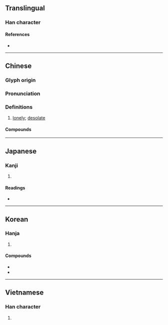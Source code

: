 {{character info}}
==Translingual==

===Han character===
{{Han char|rn=40|rad=宀|as=11|sn=14|four=30430|canj=JTAK|ids=⿱宀莫}}

====References====
* {{Han ref|kx=0290.150|dkj=07282|dj=0574.220|hdz=20945.070|uh=5BDE|ud=23518|bh=B9E6|bd=47590}}

----

==Chinese==
{{zh-forms}}

===Glyph origin===
{{Han etym}}

===Pronunciation===
{{zh-pron
|m=mò
|c=mok6
|mn=bo̍k
|mc=y
|oc=y
|cat=
}}

===Definitions===
{{zh-hanzi}}

# [[lonely]]; [[desolate]]

====Compounds====
{{zh-der|不甘寂寞|寞然|寂寞|寞天寂地|篤篤寞寞|索寞|落寞寡歡|落寞}}

----

==Japanese==

===Kanji===
{{ja-kanji|grade=|rs=宀11}}

# {{rfdef|ja|sort=宀11}}

====Readings====
* {{ja-readings
|goon=まく
|kanon=ばく
|kun=さび-し.い
}}

----

==Korean==

===Hanja===
{{ko-hanja|쓸쓸하다|쓸쓸할|막}}

# {{hanja form of|막|[[lonely]]; [[desolate]]}}

====Compounds====
* {{ko-l|막막|[[loneliness]], [[desolation]]|寞寞}}
* {{ko-l|적막|[[loneliness]], [[desolation]]|寂寞}}

----

==Vietnamese==

===Han character===
{{vi-readings|reading=mịch|rs=宀11}}

# {{rfdef|vi}}

{{cln|vi|Han tu}}